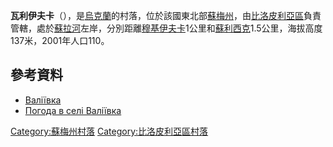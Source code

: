 {{coord|50|50|10|N|34|15|36|E|scale:100000_region:UA|display=title}}

'''瓦利伊夫卡'''（{{lang-uk|Валіївка}}），是[[烏克蘭|烏克蘭]]的村落，位於該國東北部[[蘇梅州|蘇梅州]]，由[[比洛皮利亞區|比洛皮利亞區]]負責管轄，處於[[蘇拉河_(第聶伯河支流)|蘇拉河]]左岸，分別距離[[穆基伊夫卡|穆基伊夫卡]]1公里和[[蘇利西克|蘇利西克]]1.5公里，海拔高度137米，2001年人口110。

==參考資料==
*[http://w1.c1.rada.gov.ua/pls/z7502/A005?rdat1=02.02.2010&rf7571=28592 Валіївка]
* [http://weather.in.ua/ua/symskaja/2479 Погода в селі Валіївка] {{Wayback|url=http://weather.in.ua/ua/symskaja/2479 |date=20111219233939 }}

{{DEFAULTSORT:Валіївка}}

[[Category:蘇梅州村落|Category:蘇梅州村落]]
[[Category:比洛皮利亞區村落|Category:比洛皮利亞區村落]]


{{Sumy-geo-stub}}